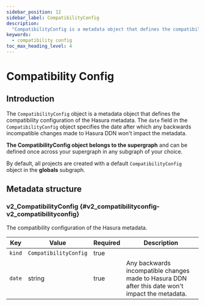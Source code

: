 ```yaml
---
sidebar_position: 12
sidebar_label: CompatibilityConfig
description:
  "CompatibilityConfig is a metadata object that defines the compatibility configuration of the Hasura metadata."
keywords:
  - compatibility config
toc_max_heading_level: 4
---
```


# Compatibility Config

## Introduction

The `CompatibilityConfig` object is a metadata object that defines the compatibility configuration of the Hasura
metadata. The `date` field in the `CompatibilityConfig` object specifies the date after which any backwards incompatible
changes made to Hasura DDN won't impact the metadata.

**The CompatibilityConfig object belongs to the supergraph** and can be defined once across your supergraph in any
subgraph of your choice.

By default, all projects are created with a default `CompatibilityConfig` object in the **globals** subgraph.

## Metadata structure

### v2_CompatibilityConfig {#v2_compatibilityconfig-v2_compatibilityconfig}

The compatibility configuration of the Hasura metadata.

| Key    | Value                 | Required | Description                                                                                      |
| ------ | --------------------- | -------- | ------------------------------------------------------------------------------------------------ |
| `kind` | `CompatibilityConfig` | true     |                                                                                                  |
| `date` | string                | true     | Any backwards incompatible changes made to Hasura DDN after this date won't impact the metadata. |
